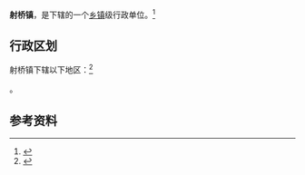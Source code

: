{{中国乡级行政区|41/17/23/104/000}}

'''射桥镇'''，是{{PRC admin/fullname|41/17/23/104/000|3}}下辖的一个[[乡镇|乡镇]]级行政单位。<ref>{{PRC admin/ref sgc|{{PRC admin/parent|41/17/23/104/000}}}}</ref>

== 行政区划 ==

射桥镇下辖以下地区：<ref>{{PRC admin/ref sgc|41/17/23/104/000}}</ref>

{{PRC admin/children|41/17/23/104/000}}。

== 参考资料 ==

{{reflist}}

{{行政区划小作品}}
{{PRC admin/navcat|41/17/23/104/000}}